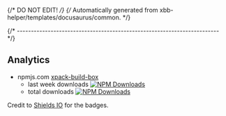 {/* DO NOT EDIT! */}
{/* Automatically generated from xbb-helper/templates/docusaurus/common. */}


{/* ------------------------------------------------------------------------ */}

## Analytics

- npmjs.com [xpack-build-box](https://www.npmjs.com/package/xpack-build-box)
  - last week downloads [![NPM Downloads](https://img.shields.io/npm/dw/xpack-build-box)](https://www.npmjs.com/package/xpack-build-box/)
  - total downloads [![NPM Downloads](https://img.shields.io/npm/d18m/xpack-build-box)
](https://www.npmjs.com/package/xpack-build-box/)

Credit to [Shields IO](https://shields.io) for the badges.
